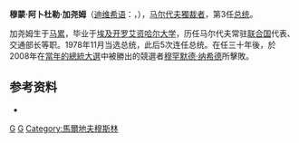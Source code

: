 {{noteTA
|1=zh-hans:加尧姆;zh-hant:加堯姆;zh-tw:蓋約姆;
}}
{{Infobox_President
| name=穆蒙·阿卜杜勒·加尧姆<br />{{rtl-lang|ar|މައުމޫނު ޢަބްދުލް ޤައްޔޫމ}}
| office =马尔代夫总统
| order=3
| image=Maumoon-Abdul-Gayoom.jpg
| term_start=1978年11月11日
| term_end=2008年11月11日
| predecessor=[[易卜拉欣·纳西尔|易卜拉欣·纳西尔]]
| successor=[[穆罕默德·纳希德|穆罕默德·纳希德]]
| birth_date={{birth date and age|1937|12|29}} 
| birth_place={{flagicon|Maldives}} [[马尔代夫|马尔代夫]][[马累|马累]]
| spouse= 纳斯里纳·易卜拉欣<br /><span style="font-size:smaller;">（{{lang|en|Nasreena Ibrahim}}）</span>
}}
'''穆蒙·阿卜杜勒·加尧姆'''（[[迪维希语|迪维希语]]：'''{{rtl-lang|ar|މައުމޫނު ޢަބްދުލް ޤައްޔޫމ}}'''，{{bd|1937年|12月29日|catIdx=G}}），[[马尔代夫|马尔代夫]][[獨裁者|獨裁者]]，第3任[[马尔代夫总统|总统]]。

加尧姆生于[[马累|马累]]，毕业于[[埃及|埃及]][[开罗|开罗]][[艾资哈尔大学|艾资哈尔大学]]，历任马尔代夫常驻[[联合国|联合国]]代表、交通部长等职。1978年11月当选总统，此后5次连任总统。在任三十年後，於2008年在[[2008年馬爾代夫總統選舉|當年的總統大選]]中被勝出的競選者[[穆罕默德·纳希德|穆罕默德·纳希德]]所擊敗。

==参考资料==
*{{cite web|url=http://news.xinhuanet.com/ziliao/2006-09/10/content_5071950.htm|title=马尔代夫总统加尧姆|work=新华网|accessdate=2007-09-01}}
{{start box}}
{{s-before|[[易卜拉欣·纳西尔|易卜拉欣·纳西尔]]}}
{{s-title|[[马尔代夫总统|马尔代夫总统]]|1978年—2008年}}
{{s-after|[[穆罕默德·纳希德|穆罕默德·纳希德]]}}
{{succession box |？|？|马尔代夫交通部长|1977年－1978年}}
{{end box}}
{{Authority control}}
{{亞洲政治人物小作品}}
[[Category:马尔代夫总统|G]]
[[Category:艾资哈尔大学校友|G]]
[[Category:馬爾地夫穆斯林|Category:馬爾地夫穆斯林]]